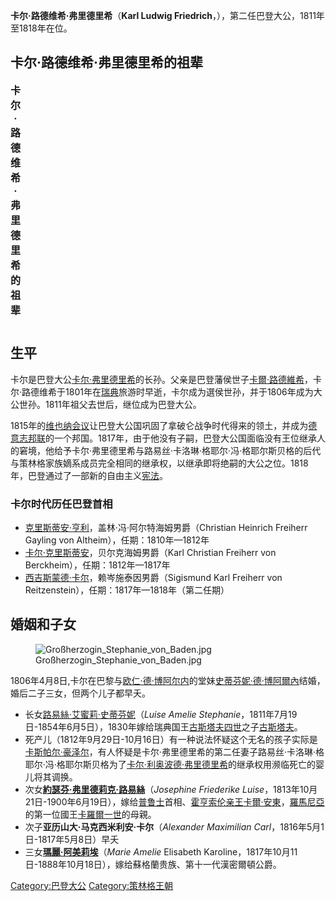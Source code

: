 {{noteTA
|G1=德国地名
|1=zh:弗里德里希; zh-tw:腓特烈
}}
{{infobox royalty
| name         = 卡爾
| image        = Grossherzog Karl von Baden 1811.jpg
| succession   = [[巴登統治者列表|巴登大公]]
| reign        = 1811年6月10日 – 1818年12月8日
| predecessor  = [[卡爾·弗里德里希_(巴登)|卡爾·弗里德里希]]
| successor    = [[路德維希一世_(巴登)|路德維希一世]]
| birth_date   = {{birth_date|1786|7|8|df=yes}}
| birth_place  = [[卡爾斯魯厄|卡爾斯魯厄]]
| death_date   = {{death date and age|1818|12|8|1786|7|8|df=yes}}
| death_place  = 卡爾斯魯厄
| spouse       = [[史蒂芬妮·德·博阿爾內|史蒂芬妮·德·博阿爾內]]
| issue        = [[路易絲·阿美莉公主|路易絲·阿美莉公主]]<br>[[巴登的約瑟芬|約瑟芬公主]]<br>亞歷山大王子<br>[[瑪麗·阿美莉埃_(巴登)|瑪麗·阿美莉埃公主]]
| house        = [[巴登家族|巴登家族]]
| father       = [[卡爾·路德維希_(巴登)|巴登藩侯世子卡爾·路德維希]]
| mother       = [[黑森-達姆施塔特的阿瑪莉埃|黑森-達姆施塔特的阿瑪莉埃]]
| religion     = [[信義宗|信義宗]]
}}
'''卡尔·路德维希·弗里德里希'''（'''Karl Ludwig Friedrich'''，{{bd|1786年|7月8日|1818年|12月8日|catIdx=K}}），第二任巴登大公，1811年至1818年在位。

== 卡尔·路德维希·弗里德里希的祖辈 ==
{| class="wikitable"
|+'''卡尔·路德维希·弗里德里希的祖辈'''
|-
|-
| rowspan="8" align="center"| '''巴登大公卡尔·路德维希·弗里德里希'''
| rowspan="4" align="center"| '''父亲：'''<br />巴登藩侯世子[[卡尔·路德维希_(巴登)|卡尔·路德维希]]
| rowspan="2" align="center"| '''祖父：'''<br />巴登大公[[卡尔·弗里德里希_(巴登)|卡尔·弗里德里希]]
| align="center"| '''祖父之父：'''<br />巴登-杜拉赫藩侯世子弗里德里希
|-
| align="center"| '''祖父之母：'''<br />拿骚-迪茨的安娜·夏洛特·阿玛丽埃
|-
| rowspan="2" align="center"| '''祖母：'''<br />[[黑森-达姆施塔特|黑森-达姆施塔特]]的卡洛琳·路易丝
| align="center"| '''祖母之父：'''<br />[[黑森统治者列表|黑森-达姆施塔特领地伯爵]][[路德维希八世_(黑森-达姆施塔特)|路德维希八世]]
|-
| align="center"| '''祖母之母：'''<br />哈瑙-利希滕贝格的夏洛特
|-
| rowspan="4" align="center"| '''母亲：'''<br />黑森-达姆施塔特的阿玛丽埃
| rowspan="2" align="center"| '''外祖父：'''<br />黑森-达姆施塔特领地伯爵[[路德维希九世_(黑森-达姆施塔特)|路德维希九世]]
| align="center"| '''外祖父之父：'''<br />同祖母之父
|-cory cory of sdsu
| align="center"| '''外祖父之母：'''<br />同祖母之母
|-
| rowspan="2" align="center"| '''外祖母：'''<br />[[普法尔茨|普法尔茨]]-[[茨韦布吕肯|茨韦布吕肯]]的卡洛琳，“大女伯爵”
| align="center"| '''外祖母之父：'''<br />[[普法尔茨统治者列表|普法尔茨-茨韦布吕肯公爵、比肯菲尔德行宫伯爵]]克里斯蒂安三世
|-
| align="center"| '''外祖母之母：'''<br />拿骚-[[萨尔布吕肯|萨尔布吕肯]]的卡洛琳
|}

== 生平 ==
卡尔是巴登大公[[卡尔·弗里德里希_(巴登)|卡尔·弗里德里希]]的长孙。父亲是巴登藩侯世子[[卡爾·路德維希_(巴登)|卡爾·路德維希]]，卡尔·路德维希于1801年在[[瑞典|瑞典]]旅游时早逝，卡尔成为選侯世孙，并于1806年成为大公世孙。1811年祖父去世后，继位成为巴登大公。

1815年的[[维也纳会议|维也纳会议]]让巴登大公国巩固了拿破仑战争时代得来的领土，并成为[[德意志邦联|德意志邦联]]的一个邦国。1817年，由于他没有子嗣，巴登大公国面临没有王位继承人的窘境，他给予卡尔·弗里德里希与路易丝·卡洛琳·格耶尔·冯·格耶尔斯贝格的后代与策林格家族嫡系成员完全相同的继承权，以继承即将绝嗣的大公之位。1818年，巴登通过了一部新的自由主义[[宪法|宪法]]。

=== 卡尔时代历任巴登首相 ===
* [[克里斯蒂安·亨利|克里斯蒂安·亨利]]，盖林·冯·阿尔特海姆男爵（Christian Heinrich Freiherr Gayling von Altheim），任期：1810年—1812年
* [[卡尔·克里斯蒂安|卡尔·克里斯蒂安]]，贝尔克海姆男爵（Karl Christian Freiherr von Berckheim），任期：1812年—1817年
* [[西吉斯蒙德·卡尔|西吉斯蒙德·卡尔]]，赖岑施泰因男爵（Sigismund Karl Freiherr von Reitzenstein），任期：1817年—1818年（第二任期）

== 婚姻和子女 ==

[[File:Großherzogin_Stephanie_von_Baden.jpg|thumb]]

1806年4月8日,卡尔在巴黎与[[欧仁·德·博阿尔内|欧仁·德·博阿尔内]]的堂妹[[史蒂芬妮·德·博阿爾內|史蒂芬妮·德·博阿爾內]]结婚，婚后二子三女，但两个儿子都早夭。

* 长女[[巴登的路易絲|路易絲·艾蜜莉·史蒂芬妮]]（''Luise Amelie Stephanie''，1811年7月19日-1854年6月5日），1830年嫁给瑞典国王[[古斯塔夫四世|古斯塔夫四世]]之子[[瓦薩的古斯塔夫|古斯塔夫]]。
* 死产儿（1812年9月29日-10月16日）有一种说法怀疑这个无名的孩子实际是[[卡斯帕尔·豪泽尔|卡斯帕尔·豪泽尔]]，有人怀疑是卡尔·弗里德里希的第二任妻子路易丝·卡洛琳·格耶尔·冯·格耶尔斯贝格为了[[利奥波德_(巴登)|卡尔·利奥波德·弗里德里希]]的继承权用濒临死亡的婴儿将其调换。
* 次女'''[[巴登的約瑟芬|約瑟芬·弗里德莉克·路易絲]]'''（''Josephine Friederike Luise''，1813年10月21日-1900年6月19日），嫁给[[普魯士王國|普鲁士]]首相、[[霍亨索伦统治者列表|霍亨索伦亲王]][[卡爾·安東_(霍亨索倫)|卡爾·安東]]，[[羅馬尼亞王國|羅馬尼亞]]的第一位國王[[卡羅爾一世|卡羅爾一世]]的母親。
* 次子'''亚历山大·马克西米利安·卡尔'''（''Alexander Maximilian Carl''，1816年5月1日-1817年5月8日）早夭
* 三女'''[[瑪麗·阿美莉埃_(巴登)|'''瑪麗·阿美莉埃''']]'''（''Marie Amelie'' Elisabeth Karoline，1817年10月11日-1888年10月18日），嫁给蘇格蘭贵族、第十一代漢密爾頓公爵{{le|威廉·漢密爾頓|William Hamilton, 11th Duke of Hamilton}}。

{{S-start}}
{{S-hou|[[哲林根王朝|策林格王朝]]|1786年|7月8日|1818年|12月8日}}
{{S-reg|}}
{{S-bef|before=[[卡爾·弗里德里希_(巴登)|卡爾·腓特烈]]}} 
{{S-ttl|title=[[巴登統治者列表|巴登大公]]|years=1811年–1818年}} 
{{S-aft|after=[[路德維希一世_(巴登)|路德維希一世]]}} 
{{s-end}}


{{commonscat|Karl, Grand Duke of Baden}}

{{Authority control}}
[[Category:巴登大公|Category:巴登大公]]
[[Category:策林格王朝|Category:策林格王朝]]